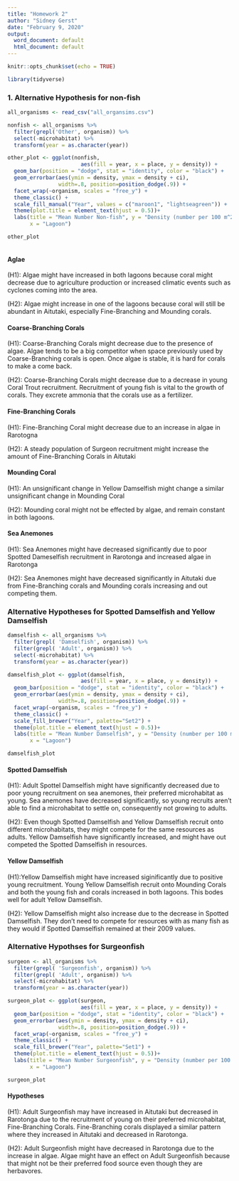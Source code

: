 ```yaml
---
title: "Homework 2"
author: "Sidney Gerst"
date: "February 9, 2020"
output:
  word_document: default
  html_document: default
---
```


```r
knitr::opts_chunk$set(echo = TRUE)

library(tidyverse)
```

### 1. Alternative Hypothesis for non-fish 

```r
all_organisms <- read_csv("all_organsims.csv")

nonfish <- all_organisms %>%
  filter(grepl('Other', organism)) %>%
  select(-microhabitat) %>%
  transform(year = as.character(year))

other_plot <- ggplot(nonfish, 
                       aes(fill = year, x = place, y = density)) +
  geom_bar(position = "dodge", stat = "identity", color = "black") +
  geom_errorbar(aes(ymin = density, ymax = density + ci), 
                width=.8, position=position_dodge(.9)) +
  facet_wrap(~organism, scales = "free_y") +
  theme_classic() +
  scale_fill_manual("Year", values = c("maroon1", "lightseagreen")) +
  theme(plot.title = element_text(hjust = 0.5))+
  labs(title = "Mean Number Non-fish", y = "Density (number per 100 m^2 of reef)",
       x = "Lagoon")

other_plot



```


#### Aglae

(H1): Algae might have increased in both lagoons because coral might decrease due to agriculture production or increased climatic events such as cyclones coming into the area. 

(H2): Algae might increase in one of the lagoons because coral will still be abundant in Aitutaki, especially Fine-Branching and Mounding corals. 

#### Coarse-Branching Corals

(H1): Coarse-Branching Corals might decrease due to the presence of algae. Algae tends to be a big competitor when space previously used by Coarse-Branching corals is open. Once algae is stable, it is hard for corals to make a come back. 

(H2): Coarse-Branching Corals might decrease due to a decrease in young Coral Trout recruitment. Recruitment of young fish is vital to the growth of corals. They excrete ammonia that the corals use as a fertilizer. 

#### Fine-Branching Corals

(H1): Fine-Branching Coral might decrease due to an increase in algae in Rarotogna

(H2): A steady population of Surgeon recruitment might increase the amount of Fine-Branching Corals in Aitutaki

#### Mounding Coral

(H1): An unsignificant change in Yellow Damselfish might change a similar unsignificant change in Mounding Coral

(H2): Mounding coral might not be effected by algae, and remain constant in both lagoons. 

#### Sea Anemones

(H1): Sea Anemones might have decreased significantly due to poor Spotted Dameselfish recruitment in Rarotonga and increased algae in Rarotonga

(H2): Sea Anemones might have decreased significantly in Aitutaki due from Fine-Branching corals and Mounding corals increasing and out competing them. 

### Alternative Hypotheses for Spotted Damselfish and Yellow Damselfish

```r

damselfish <- all_organisms %>%
  filter(grepl( 'Damselfish', organism)) %>%
  filter(grepl( 'Adult', organism)) %>%
  select(-microhabitat) %>%
  transform(year = as.character(year))

damselfish_plot <- ggplot(damselfish, 
                       aes(fill = year, x = place, y = density)) +
  geom_bar(position = "dodge", stat = "identity", color = "black") +
  geom_errorbar(aes(ymin = density, ymax = density + ci), 
                width=.8, position=position_dodge(.9)) +
  facet_wrap(~organism, scales = "free_y") +
  theme_classic() +
  scale_fill_brewer("Year", palette="Set2") +
  theme(plot.title = element_text(hjust = 0.5))+
  labs(title = "Mean Number Damselfish", y = "Density (number per 100 m^2 of reef)",
       x = "Lagoon")

damselfish_plot


```

#### Spotted Damselfish

(H1): Adult Spottel Damselfish might have significantly decreased due to poor young recruitment on sea anemones, their preferred microhabitat as young. Sea anemones have decreased significantly, so young recruits aren't able to find a microhabitat to settle on, consequently not growing to adults. 

(H2): Even though Spotted Damselfish and Yellow Damselfish recruit onto different microhabitats, they might compete for the same resources as adults. Yellow Damselfish have significantly increased, and might have out competed the Spotted Damselfish in resources. 

#### Yellow Damselfish

(H1):Yellow Damselfish might have increased siginificantly due to positive young recruitment. Young Yellow Damselfish recruit onto Mounding Corals and both the young fish and corals increased in both lagoons. This bodes well for adult Yellow Damselfish. 

(H2): Yellow Damselfish might also increase due to the decrease in Spotted Damselfish. They don't need to compete for resources with as many fish as they would if Spotted Damselfish remained at their 2009 values. 


### Alternative Hypothses for Surgeonfish

```r

surgeon <- all_organisms %>%
  filter(grepl( 'Surgeonfish', organism)) %>%
  filter(grepl( 'Adult', organism)) %>%
  select(-microhabitat) %>%
  transform(year = as.character(year))

surgeon_plot <- ggplot(surgeon, 
                       aes(fill = year, x = place, y = density)) +
  geom_bar(position = "dodge", stat = "identity", color = "black") +
  geom_errorbar(aes(ymin = density, ymax = density + ci), 
                width=.8, position=position_dodge(.9)) +
  facet_wrap(~organism, scales = "free_y") +
  theme_classic() +
  scale_fill_brewer("Year", palette="Set1") +
  theme(plot.title = element_text(hjust = 0.5))+
  labs(title = "Mean Number Surgeonfish", y = "Density (number per 100 m^2 of reef)",
       x = "Lagoon")

surgeon_plot


```

#### Hypotheses

(H1): Adult Surgeonfish may have increased in Aitutaki but decreased in Rarotonga due to the recruitment of young on their preferred microhabitat, Fine-Branching Corals. Fine-Branching corals displayed a similar pattern where they increased in Aitutaki and decreased in Rarotonga. 

(H2): Adult Surgeonfish might have decreased in Rarotonga due to the increase in algae. Algae might have an effect on Adult Surgeonfish because that might not be their preferred food source even though they are herbavores.  